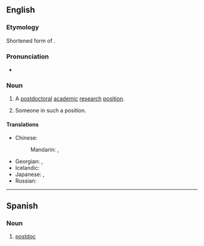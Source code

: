 ==English==

===Etymology===
Shortened form of {{m|en|postdoctoral}}.

===Pronunciation===
* {{IPA|en|/ˈpoʊstˌdɒk/}}

===Noun===
{{en-noun}}

# {{lb|en|informal}} A [[postdoctoral]] [[academic]] [[research]] [[position]].
# {{lb|en|informal}} Someone in such a position.

====Translations====
{{trans-top|a postdoctoral academic research position}}
* Chinese:
*: Mandarin: {{t+|cmn|博士後|sc=Hani}}, {{t+|cmn|博士后|tr=bó shì hòu}}
{{trans-mid}}
* Georgian: {{t|ka|პოსტდოქტორანტურა}}, {{t|ka|პოსტ-დოქტორანტურა}}
* Icelandic: {{t|is|nýdoktor}}
* Japanese: {{t|ja|ポスドク|tr=posudoku|sc=Jpan}}, {{t|ja|博士研究員|tr=はくしけんきゅういん, hakushi kenkyūin|sc=Jpan}}
* Russian: {{t|ru|нау́чный сотру́дник с учёной степенью|tr=}}
{{trans-bottom}}

----

==Spanish==

===Noun===
{{es-noun|m}}

# [[#English|postdoc]]